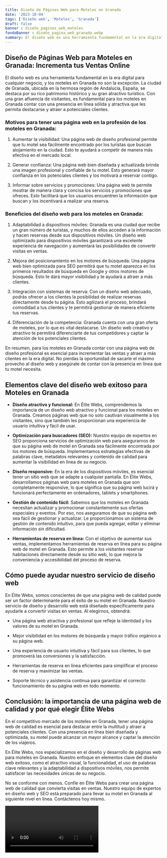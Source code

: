 ```yaml
---
title: Diseño de Páginas Web para Moteles en Granada
date: '2023-10-04'
tags: ['Diseño web', 'Moteles', 'Granada']
draft: false
banner : diseño_paginas_web_moteles
fondoBanner : diseño_pagina_web_granada.webp
summary: El diseño web es una herramienta fundamental en la era digital para cualquier negocio, y los moteles en Granada no son la excepción. La ciudad de Granada, ubicada en la hermosa región de Andalucía, España, se destaca por su rico patrimonio histórico y su gran atractivo turístico. Con una gran afluencia de visitantes, es fundamental para los moteles en Granada contar con una presencia en línea sólida y atractiva que les permita destacarse y atraer a potenciales clientes.
---
```


## Diseño de Páginas Web para Moteles en Granada: Incrementa tus Ventas Online

El diseño web es una herramienta fundamental en la era digital para cualquier negocio, y los moteles en Granada no son la excepción. La ciudad de Granada, ubicada en la hermosa región de Andalucía, España, se destaca por su rico patrimonio histórico y su gran atractivo turístico. Con una gran afluencia de visitantes, es fundamental para los moteles en Granada contar con una presencia en línea sólida y atractiva que les permita destacarse y atraer a potenciales clientes.

### Motivos para tener una página web en la profesión de los moteles en Granada:

1. Aumentar la visibilidad: Una página web de diseño profesional permite que tu motel sea fácilmente encontrado por los turistas que buscan alojamiento en la ciudad. Esto te ayudará a competir de manera más efectiva en el mercado local.

2. Generar confianza: Una página web bien diseñada y actualizada brinda una imagen profesional y confiable de tu motel. Esto generará mayor confianza en los potenciales clientes y los motivará a reservar contigo.

3. Informar sobre servicios y promociones: Una página web te permite mostrar de manera clara y concisa los servicios y promociones que ofreces. Esto facilitará que los usuarios encuentren la información que buscan y los incentivará a realizar una reserva.

### Beneficios del diseño web para los moteles en Granada:

1. Adaptabilidad a dispositivos móviles: Granada es una ciudad que recibe un gran número de turistas, y muchos de ellos acceden a la información y hacen reservas desde sus dispositivos móviles. Un diseño web optimizado para dispositivos móviles garantizará una excelente experiencia de navegación y aumentará las posibilidades de convertir visitas en ventas.

2. Mejora del posicionamiento en los motores de búsqueda: Una página web bien optimizada para SEO permitirá que tu motel aparezca en los primeros resultados de búsqueda en Google y otros motores de búsqueda. Esto te dará mayor visibilidad y te ayudará a atraer a más clientes.

3. Integración con sistemas de reserva: Con un diseño web adecuado, podrás ofrecer a los clientes la posibilidad de realizar reservas directamente desde tu página. Esto agilizará el proceso, brindará comodidad a tus clientes y te permitirá gestionar de manera eficiente tus reservas.

4. Diferenciación de la competencia: Granada cuenta con una gran oferta de moteles, por lo que es vital destacarse. Un diseño web creativo y atractivo te permitirá diferenciarte de tus competidores y captar la atención de los potenciales clientes.

En resumen, para los moteles en Granada contar con una página web de diseño profesional es esencial para incrementar las ventas y atraer a más clientes en la era digital. No pierdas la oportunidad de sacarle el máximo provecho al diseño web y asegúrate de contar con la presencia en línea que tu motel necesita.

<GifSeo />

<Cta />

## Elementos clave del diseño web exitoso para Moteles en Granada

- **Diseño atractivo y funcional:** En Élite Webs, comprendemos la importancia de un diseño web atractivo y funcional para los moteles en Granada. Creamos páginas web que no solo cautivan visualmente a los visitantes, sino que también les proporcionan una experiencia de usuario intuitiva y fácil de usar.

- **Optimización para buscadores (SEO):** Nuestro equipo de expertos en SEO proporciona servicios de optimización web para asegurarnos de que su página web de motel en Granada sea fácilmente encontrada por los motores de búsqueda. Implementamos estrategias efectivas de palabras clave, metadatos relevantes y contenido de calidad para aumentar la visibilidad en línea de su negocio.

- **Diseño responsive:** En la era de los dispositivos móviles, es esencial tener un sitio web que se adapte a cualquier pantalla. En Élite Webs, desarrollamos páginas web para moteles en Granada que son completamente responsive, lo que significa que su página web lucirá y funcionará perfectamente en ordenadores, tablets y smartphones.

- **Gestión de contenido fácil:** Sabemos que los moteles en Granada necesitan actualizar y promocionar constantemente sus ofertas especiales y eventos. Por eso, nos aseguramos de que su página web sea fácil de gestionar y actualizar. Le proporcionamos un sistema de gestión de contenido intuitivo, para que pueda agregar, editar y eliminar información sin dificultad.

- **Herramientas de reserva en línea:** Con el objetivo de aumentar sus ventas, implementamos herramientas de reserva en línea para su página web de motel en Granada. Esto permite a los visitantes reservar habitaciones directamente desde su sitio web, lo que mejora la conveniencia y accesibilidad del proceso de reserva.

## Cómo puede ayudar nuestro servicio de diseño web

En Élite Webs, somos conscientes de que una página web de calidad puede ser un factor determinante para el éxito de su motel en Granada. Nuestro servicio de diseño y desarrollo web está diseñado específicamente para ayudarle a convertir visitas en ventas. Al elegirnos, obtendrá:

- Una página web atractiva y profesional que refleje la identidad y los valores de su motel en Granada.

- Mejor visibilidad en los motores de búsqueda y mayor tráfico orgánico a su página web.

- Una experiencia de usuario intuitiva y fácil para sus clientes, lo que promoverá las conversiones y la satisfacción.

- Herramientas de reserva en línea eficientes para simplificar el proceso de reserva y maximizar las ventas.

- Soporte técnico y asistencia continua para garantizar el correcto funcionamiento de su página web en todo momento.

## Conclusión: la importancia de una página web de calidad y por qué elegir Élite Webs

En el competitivo mercado de los moteles en Granada, tener una página web de calidad es esencial para destacar entre la multitud y atraer a potenciales clientes. Con una presencia en línea bien diseñada y optimizada, su motel puede alcanzar un mayor alcance y captar la atención de los viajeros.

En Élite Webs, nos especializamos en el diseño y desarrollo de páginas web para moteles en Granada. Nuestro enfoque en elementos clave del diseño web exitoso, como el atractivo visual, la funcionalidad, el uso de palabras clave relevantes y la adaptabilidad a dispositivos móviles, nos permite satisfacer las necesidades únicas de su negocio.

No se conforme con menos. Confíe en Élite Webs para crear una página web de calidad que convierta visitas en ventas. Nuestro equipo de expertos en diseño web y SEO está preparado para llevar su motel en Granada al siguiente nivel en línea. Contáctenos hoy mismo.

<Video />

<CtaBot job='Moteles' city='Granada'/>

<Gmaps query='Granada+españa+maps' />